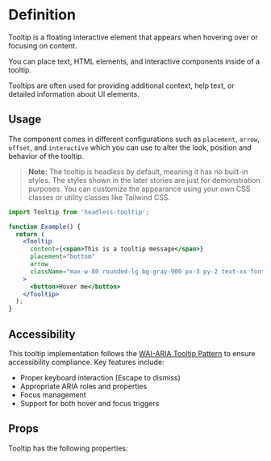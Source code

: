 

<Meta of={TooltipStories} />

# Definition

Tooltip is a floating interactive element that appears when hovering over or focusing on content.

You can place text, HTML elements, and interactive components inside of a tooltip.

Tooltips are often used for providing additional context, help text, or detailed information about UI elements.

## Usage

The component comes in different configurations such as `placement`, `arrow`, `offset`, and `interactive` which you can use to alter the look, position and behavior of the tooltip.

> **Note:** The tooltip is headless by default, meaning it has no built-in styles. The styles shown in the later stories are just for demonstration purposes. You can customize the appearance using your own CSS classes or utility classes like Tailwind CSS.

```jsx
import Tooltip from 'headless-tooltip';

function Example() {
  return (
    <Tooltip
      content={<span>This is a tooltip message</span>}
      placement="bottom"
      arrow
      className="max-w-80 rounded-lg bg-gray-900 px-3 py-2 text-xs font-normal text-white"
    >
      <button>Hover me</button>
    </Tooltip>
  );
}
```

## Accessibility

This tooltip implementation follows the [WAI-ARIA Tooltip Pattern](https://www.w3.org/WAI/ARIA/apg/patterns/tooltip/) to ensure accessibility compliance. Key features include:

- Proper keyboard interaction (Escape to dismiss)
- Appropriate ARIA roles and properties
- Focus management
- Support for both hover and focus triggers

## Props

Tooltip has the following properties:

<Controls />
